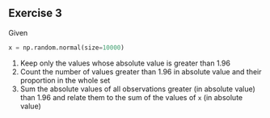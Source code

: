 ::: {.exercise}
## Exercise 3

Given

```python
x = np.random.normal(size=10000)
```

1. Keep only the values whose absolute value is greater than 1.96
2. Count the number of values greater than 1.96 in absolute value and their proportion in the whole set
3. Sum the absolute values of all observations greater (in absolute value) than 1.96 and relate them to the sum of the values of `x` (in absolute value)

:::